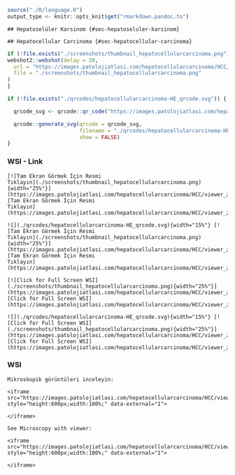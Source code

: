 
```r
source("./R/language.R")
output_type <- knitr::opts_knit$get("rmarkdown.pandoc.to")
```


```asis
## Hepatoselüler Karsinom {#sec-hepatoseluler-karsinom}
```



```asis
## Hepatocellular Carcinoma {#sec-hepatocellular-carcinoma}
```



```r
if (!file.exists("./screenshots/thumbnail_hepatocellularcarcinoma.png")) {
webshot2::webshot(delay = 20,
  url = "https://images.patolojiatlasi.com/hepatocellularcarcinoma/HCC/viewer_z0.html",
  file = "./screenshots/thumbnail_hepatocellularcarcinoma.png"
)
}
```


```r
if (!file.exists("./qrcodes/hepatocellularcarcinoma-HE_qrcode.svg")) {

  qrcode_svg <- qrcode::qr_code("https://images.patolojiatlasi.com/hepatocellularcarcinoma/HCC/viewer_z0.html")

  qrcode::generate_svg(qrcode = qrcode_svg,
                       filename = "./qrcodes/hepatocellularcarcinoma-HE_qrcode.svg",
                       show = FALSE)
}
```








::::: panel-tabset



### WSI - Link



:::: {.content-hidden when-format="pdf"}



```asis

[![Tam Ekran Görmek İçin Resmi
Tıklayın](./screenshots/thumbnail_hepatocellularcarcinoma.png){width="25%"}](https://images.patolojiatlasi.com/hepatocellularcarcinoma/HCC/viewer_z0.html)
[Tam Ekran Görmek İçin Resmi
Tıklayın](https://images.patolojiatlasi.com/hepatocellularcarcinoma/HCC/viewer_z0.html)
```


::::





:::: {.content-visible when-format="pdf"}



```asis

![](./qrcodes/hepatocellularcarcinoma-HE_qrcode.svg){width="15%"} [![Tam Ekran Görmek İçin Resmi
Tıklayın](./screenshots/thumbnail_hepatocellularcarcinoma.png){width="25%"}](https://images.patolojiatlasi.com/hepatocellularcarcinoma/HCC/viewer_z0.html)
[Tam Ekran Görmek İçin Resmi
Tıklayın](https://images.patolojiatlasi.com/hepatocellularcarcinoma/HCC/viewer_z0.html)
```



::::




:::: {.content-hidden when-format="pdf"}


```asis

[![Click for Full Screen WSI](./screenshots/thumbnail_hepatocellularcarcinoma.png){width="25%"}](https://images.patolojiatlasi.com/hepatocellularcarcinoma/HCC/viewer_z0.html)
[Click for Full Screen WSI](https://images.patolojiatlasi.com/hepatocellularcarcinoma/HCC/viewer_z0.html)
```



::::





:::: {.content-visible when-format="pdf"}



```asis

![](./qrcodes/hepatocellularcarcinoma-HE_qrcode.svg){width="15%"} [![Click for Full Screen WSI](./screenshots/thumbnail_hepatocellularcarcinoma.png){width="25%"}](https://images.patolojiatlasi.com/hepatocellularcarcinoma/HCC/viewer_z0.html)
[Click for Full Screen WSI](https://images.patolojiatlasi.com/hepatocellularcarcinoma/HCC/viewer_z0.html)
```



::::



### WSI



```asis

Mikroskopik görüntüleri inceleyin:

<iframe src="https://images.patolojiatlasi.com/hepatocellularcarcinoma/HCC/viewer_z0.html" style="height:600px;width:100%;" data-external="1">

</iframe>
```



```asis

See Microscopy with viewer:

<iframe src="https://images.patolojiatlasi.com/hepatocellularcarcinoma/HCC/viewer_z0.html" style="height:600px;width:100%;" data-external="1">

</iframe>
```




:::::



